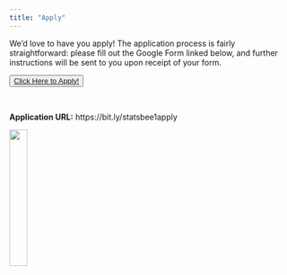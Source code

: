 ```yaml
---
title: "Apply"
---
```


We'd love to have you apply! The application process is fairly straightforward: please fill out the Google Form linked below, and further instructions will be sent to you upon receipt of your form.


<button type = "button"><a href = "https://bit.ly/statsbee1apply" target = _blank>Click Here to Apply!</a></button>

\

**Application URL:** https://bit.ly/statsbee1apply

![](../Images/apply_qr.png){width=25%}